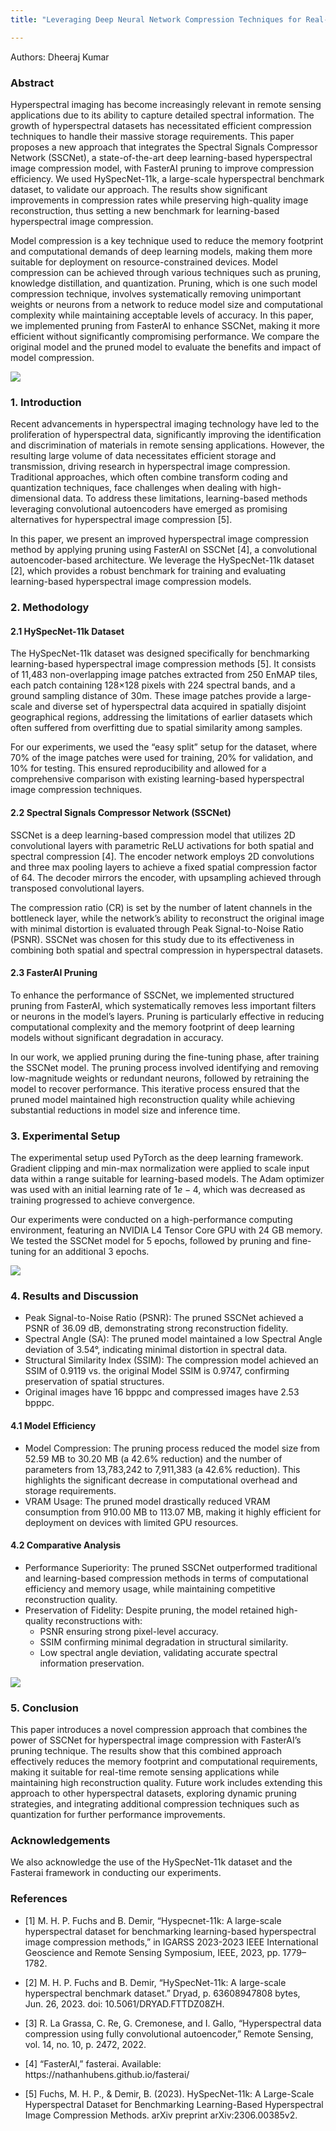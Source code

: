 ```yaml
---
title: "Leveraging Deep Neural Network Compression Techniques for Real-Time Hyperspectral Image Processing in Edge AI"

---
```


Authors: Dheeraj Kumar

### Abstract

Hyperspectral imaging has become increasingly relevant in remote sensing applications due to its ability to capture detailed spectral information. The growth of hyperspectral datasets has necessitated efficient compression techniques to handle their massive storage requirements. This paper proposes a new approach that integrates the Spectral Signals Compressor Network (SSCNet), a state-of-the-art deep learning-based hyperspectral image compression model, with FasterAI pruning to improve compression efficiency. We used HySpecNet-11k, a large-scale hyperspectral benchmark dataset, to validate our approach. The results show significant improvements in compression rates while preserving high-quality image reconstruction, thus setting a new benchmark for learning-based hyperspectral image compression.

Model compression is a key technique used to reduce the memory footprint and computational demands of deep learning models, making them more suitable for deployment on resource-constrained devices. Model compression can be achieved through various techniques such as pruning, knowledge distillation, and quantization. Pruning, which is one such model compression technique, involves systematically removing unimportant weights or neurons from a network to reduce model size and computational complexity while maintaining acceptable levels of accuracy. In this paper, we implemented pruning from FasterAI to enhance SSCNet, making it more efficient without significantly compromising performance. We compare the original model and the pruned model to evaluate the benefits and impact of model compression.



![](./images/Compression_techniques.png)

### 1. Introduction

Recent advancements in hyperspectral imaging technology have led to the proliferation of hyperspectral data, significantly improving the identification and discrimination of materials in remote sensing applications. However, the resulting large volume of data necessitates efficient storage and transmission, driving research in hyperspectral image compression. Traditional approaches, which often combine transform coding and quantization techniques, face challenges when dealing with high-dimensional data. To address these limitations, learning-based methods leveraging convolutional autoencoders have emerged as promising alternatives for hyperspectral image compression [5].

In this paper, we present an improved hyperspectral image compression method by applying pruning using FasterAI on SSCNet [4], a convolutional autoencoder-based architecture. We leverage the HySpecNet-11k dataset [2], which provides a robust benchmark for training and evaluating learning-based hyperspectral image compression models.

### 2. Methodology

#### 2.1 HySpecNet-11k Dataset

The HySpecNet-11k dataset was designed specifically for benchmarking learning-based hyperspectral image compression methods [5]. It consists of 11,483 non-overlapping image patches extracted from 250 EnMAP tiles, each patch containing 128×128 pixels with 224 spectral bands, and a ground sampling distance of 30m. These image patches provide a large-scale and diverse set of hyperspectral data acquired in spatially disjoint geographical regions, addressing the limitations of earlier datasets which often suffered from overfitting due to spatial similarity among samples.

For our experiments, we used the “easy split” setup for the dataset, where 70% of the image patches were used for training, 20% for validation, and 10% for testing. This ensured reproducibility and allowed for a comprehensive comparison with existing learning-based hyperspectral image compression techniques.



#### 2.2 Spectral Signals Compressor Network (SSCNet)

SSCNet is a deep learning-based compression model that utilizes 2D convolutional layers with parametric ReLU activations for both spatial and spectral compression [4]. The encoder network employs 2D convolutions and three max pooling layers to achieve a fixed spatial compression factor of 64. The decoder mirrors the encoder, with upsampling achieved through transposed convolutional layers.

The compression ratio (CR) is set by the number of latent channels in the bottleneck layer, while the network’s ability to reconstruct the original image with minimal distortion is evaluated through Peak Signal-to-Noise Ratio (PSNR). SSCNet was chosen for this study due to its effectiveness in combining both spatial and spectral compression in hyperspectral datasets.

#### 2.3 FasterAI Pruning


To enhance the performance of SSCNet, we implemented structured pruning from FasterAI, which systematically removes less important filters or neurons in the model’s layers. Pruning is particularly effective in reducing computational complexity and the memory footprint of deep learning models without significant degradation in accuracy.

In our work, we applied pruning during the fine-tuning phase, after training the SSCNet model. The pruning process involved identifying and removing low-magnitude weights or redundant neurons, followed by retraining the model to recover performance. This iterative process ensured that the pruned model maintained high reconstruction quality while achieving substantial reductions in model size and inference time.

### 3. Experimental Setup

The experimental setup used PyTorch as the deep learning framework. Gradient clipping and min-max normalization were applied to scale input data within a range suitable for learning-based models. The Adam optimizer was used with an initial learning rate of $1e−4$, which was decreased as training progressed to achieve convergence.

Our experiments were conducted on a high-performance computing environment, featuring an NVIDIA L4 Tensor Core GPU with 24 GB memory. We tested the SSCNet model for 5 epochs, followed by pruning and fine-tuning for an additional 3 epochs.



![](./images/Pipeline.png)

### 4. Results and Discussion


* Peak Signal-to-Noise Ratio (PSNR): The pruned SSCNet achieved a PSNR of 36.09 dB, demonstrating strong reconstruction fidelity.
* Spectral Angle (SA): The pruned model maintained a low Spectral Angle deviation of 3.54°, indicating minimal distortion in spectral data.
* Structural Similarity Index (SSIM): The compression model achieved an SSIM of 0.9119 vs. the original Model SSIM is 0.9747, confirming preservation of spatial structures.
* Original images have 16 bpppc and compressed images have 2.53 bpppc.

#### 4.1 Model Efficiency
* Model Compression: The pruning process reduced the model size from 52.59 MB to 30.20 MB (a 42.6% reduction) and the number of parameters from 13,783,242 to 7,911,383 (a 42.6% reduction). This highlights the significant decrease in computational overhead and storage requirements.
* VRAM Usage: The pruned model drastically reduced VRAM consumption from 910.00 MB to 113.07 MB, making it highly efficient for deployment on devices with limited GPU resources.

#### 4.2 Comparative Analysis

* Performance Superiority: The pruned SSCNet outperformed traditional and learning-based compression methods in terms of computational efficiency and memory usage, while maintaining competitive reconstruction quality.
* Preservation of Fidelity: Despite pruning, the model retained high-quality reconstructions with:
    * PSNR ensuring strong pixel-level accuracy.
    * SSIM confirming minimal degradation in structural similarity.
    * Low spectral angle deviation, validating accurate spectral information preservation.

![](./images/Results.png)



### 5. Conclusion

This paper introduces a novel compression approach that combines the power of SSCNet for hyperspectral image compression with FasterAI’s pruning technique. The results show that this combined approach effectively reduces the memory footprint and computational requirements, making it suitable for real-time remote sensing applications while maintaining high reconstruction quality. Future work includes extending this approach to other hyperspectral datasets, exploring dynamic pruning strategies, and integrating additional compression techniques such as quantization for further performance improvements.

### Acknowledgements

We also acknowledge the use of the HySpecNet-11k dataset and the Fasterai framework in conducting our experiments.

### References


- [1]	M. H. P. Fuchs and B. Demir, “Hyspecnet-11k: A large-scale hyperspectral dataset for benchmarking learning-based hyperspectral image compression methods,” in IGARSS 2023-2023 IEEE International Geoscience and Remote Sensing Symposium, IEEE, 2023, pp. 1779–1782.
- [2]	M. H. P. Fuchs and B. Demir, “HySpecNet-11k: A large-scale hyperspectral benchmark dataset.” Dryad, p. 63608947808 bytes, Jun. 26, 2023. doi: 10.5061/DRYAD.FTTDZ08ZH.
- [3]	R. La Grassa, C. Re, G. Cremonese, and I. Gallo, “Hyperspectral data compression using fully convolutional autoencoder,” Remote Sensing, vol. 14, no. 10, p. 2472, 2022.
- [4]	“FasterAI,” fasterai. Available: https://nathanhubens.github.io/fasterai/

- [5]   Fuchs, M. H. P., & Demir, B. (2023). HySpecNet-11k: A Large-Scale Hyperspectral Dataset for Benchmarking Learning-Based Hyperspectral Image Compression Methods. arXiv preprint arXiv:2306.00385v2.


